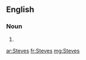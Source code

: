 ==English==

===Noun===
{{head|en|plural}}

# {{plural of|Steve|lang=en}}

[[ar:Steves]]
[[fr:Steves]]
[[mg:Steves]]